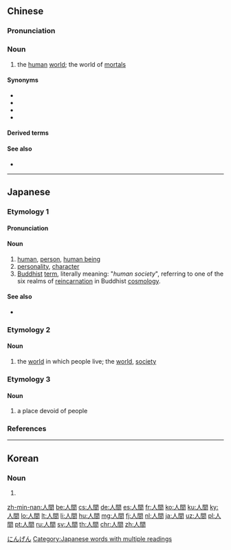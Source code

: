 {{also|人间}}
==Chinese==
{{zh-forms|s=人间}}

===Pronunciation===
{{zh-pron
|m=rénjiān
|ma=Zh-rénjian.ogg
|c=jan4 gaan1
|h=pfs=ngìn-kiên
|mn=zz,kh:jîn-kan/xm,qz,tp:lîn-kan
|w=3zen ji
|cat=n
}}

===Noun===
{{zh-noun}}

# the [[human]] [[world]]; the world of [[mortal]]s

====Synonyms====
* {{zh-l|塵世}}
* {{zh-l|人寰}}
* {{zh-l|人世}}
* {{zh-l|人世間}}

====Derived terms====
{{zh-der|人間樂園:rénjiān lèyuán}}

====See also====
* {{zh-l|世間}}

{{zh-cat|Intermediate}}

----

==Japanese==

===Etymology 1===
{{ja-kanjitab|にん|けん|k2=げん|yomi=o}}
{{rfe|lang=ja}}

====Pronunciation====
{{ja-pron|にんげん|acc=h|acc_ref=NHK|y=go}}

====Noun====
{{ja-noun|にんげん}}

# [[human]], [[person]], [[human being]]
# [[personality]], [[character]]
# [[Buddhist]] [[term]], literally meaning: "''human society''", referring to one of the six realms of [[reincarnation]] in Buddhist [[cosmology]].

====See also====
* {{sense|person}} {{ja-r|人類|じんるい}}

===Etymology 2===
{{ja-kanjitab|じん|かん|yomi=o}}
{{rfe|lang=ja}}

====Noun====
{{ja-noun|じんかん}}

# {{lb|ja|archaic|sort=しんかん'}} the [[world]] in which people live; the [[world]], [[society]]

===Etymology 3===
{{ja-kanjitab|ひと|ま|yomi=k}}
{{rfe|lang=ja}}

====Noun====
{{ja-noun|ひとま}}

# a place devoid of people

===References===
<references/>

[[Category:Japanese basic words|にんげん]]
[[Category:Japanese words with multiple readings]]

----

==Korean==
{{ko-hanjatab}}

===Noun===
{{ko-noun|hj|hangeul=인간}}

# {{hanja form of|인간|[[people]], [[humanity]]}}

[[zh-min-nan:人間]]
[[be:人間]]
[[cs:人間]]
[[de:人間]]
[[es:人間]]
[[fr:人間]]
[[ko:人間]]
[[ku:人間]]
[[ky:人間]]
[[lo:人間]]
[[lt:人間]]
[[li:人間]]
[[hu:人間]]
[[mg:人間]]
[[fj:人間]]
[[nl:人間]]
[[ja:人間]]
[[uz:人間]]
[[pl:人間]]
[[pt:人間]]
[[ru:人間]]
[[sv:人間]]
[[th:人間]]
[[chr:人間]]
[[zh:人間]]